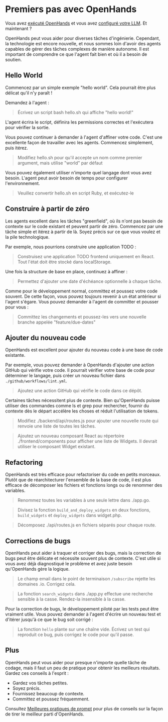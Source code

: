 # Premiers pas avec OpenHands

Vous avez [exécuté OpenHands](./installation) et vous avez
[configuré votre LLM](./installation#setup). Et maintenant ?

OpenHands peut vous aider pour diverses tâches d'ingénierie. Cependant, la technologie est encore nouvelle, et nous sommes loin d'avoir
des agents capables de gérer des tâches complexes de manière autonome. Il est important de comprendre ce que l'agent fait bien et où il
a besoin de soutien.

## Hello World

Commencez par un simple exemple "hello world". Cela pourrait être plus délicat qu'il n'y paraît !

Demandez à l'agent :
> Écrivez un script bash hello.sh qui affiche "hello world!"

L'agent écrira le script, définira les permissions correctes et l'exécutera pour vérifier la sortie.

Vous pouvez continuer à demander à l'agent d'affiner votre code. C'est une excellente façon de
travailler avec les agents. Commencez simplement, puis itérez.

> Modifiez hello.sh pour qu'il accepte un nom comme premier argument, mais utilise "world" par défaut

Vous pouvez également utiliser n'importe quel langage dont vous avez besoin. L'agent peut avoir besoin de temps pour configurer l'environnement.

> Veuillez convertir hello.sh en script Ruby, et exécutez-le

## Construire à partir de zéro

Les agents excellent dans les tâches "greenfield", où ils n'ont pas besoin de contexte sur le code existant et
peuvent partir de zéro.
Commencez par une tâche simple et itérez à partir de là. Soyez précis sur ce que vous voulez et la pile technologique.

Par exemple, nous pourrions construire une application TODO :

> Construisez une application TODO frontend uniquement en React. Tout l'état doit être stocké dans localStorage.

Une fois la structure de base en place, continuez à affiner :

> Permettez d'ajouter une date d'échéance optionnelle à chaque tâche.

Comme pour le développement normal, committez et poussez votre code souvent.
De cette façon, vous pouvez toujours revenir à un état antérieur si l'agent s'égare.
Vous pouvez demander à l'agent de committer et pousser pour vous :

> Committez les changements et poussez-les vers une nouvelle branche appelée "feature/due-dates"

## Ajouter du nouveau code

OpenHands est excellent pour ajouter du nouveau code à une base de code existante.

Par exemple, vous pouvez demander à OpenHands d'ajouter une action GitHub qui vérifie votre code. Il pourrait vérifier votre base de code pour
déterminer le langage, puis créer un nouveau fichier dans `./github/workflows/lint.yml`.

> Ajoutez une action GitHub qui vérifie le code dans ce dépôt.

Certaines tâches nécessitent plus de contexte. Bien qu'OpenHands puisse utiliser des commandes comme ls et grep pour rechercher, fournir du contexte dès le départ
accélère les choses et réduit l'utilisation de tokens.

> Modifiez ./backend/api/routes.js pour ajouter une nouvelle route qui renvoie une liste de toutes les tâches.

> Ajoutez un nouveau composant React au répertoire ./frontend/components pour afficher une liste de Widgets.
> Il devrait utiliser le composant Widget existant.

## Refactoring

OpenHands est très efficace pour refactoriser du code en petits morceaux. Plutôt que de réarchitecturer l'ensemble de la base de code,
il est plus efficace de décomposer les fichiers et fonctions longs ou de renommer des variables.

> Renommez toutes les variables à une seule lettre dans ./app.go.

> Divisez la fonction `build_and_deploy_widgets` en deux fonctions, `build_widgets` et `deploy_widgets` dans widget.php.

> Décomposez ./api/routes.js en fichiers séparés pour chaque route.

## Corrections de bugs

OpenHands peut aider à traquer et corriger des bugs, mais la correction de bugs peut être délicate et nécessite souvent plus de contexte.
C'est utile si vous avez déjà diagnostiqué le problème et avez juste besoin qu'OpenHands gère la logique.

> Le champ email dans le point de terminaison `/subscribe` rejette les domaines .io. Corrigez cela.

> La fonction `search_widgets` dans ./app.py effectue une recherche sensible à la casse. Rendez-la insensible à la casse.

Pour la correction de bugs, le développement piloté par les tests peut être vraiment utile. Vous pouvez demander à l'agent d'écrire un nouveau test et d'itérer
jusqu'à ce que le bug soit corrigé :

> La fonction `hello` plante sur une chaîne vide. Écrivez un test qui reproduit ce bug, puis corrigez le code pour qu'il passe.

## Plus

OpenHands peut vous aider pour presque n'importe quelle tâche de codage, mais il faut un peu de pratique pour obtenir les meilleurs résultats.
Gardez ces conseils à l'esprit :
* Gardez vos tâches petites.
* Soyez précis.
* Fournissez beaucoup de contexte.
* Committez et poussez fréquemment.

Consultez [Meilleures pratiques de prompt](./prompting/prompting-best-practices) pour plus de conseils sur la façon de tirer le meilleur parti d'OpenHands.
